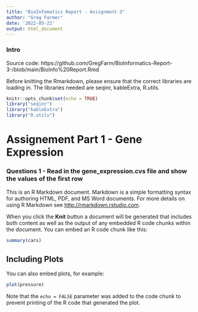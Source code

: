 ```yaml
---
title: "BioInfomatics Report - Assignment 3" 
author: "Greg Farmer"
date: '2022-05-22'
output: html_document
---
```


### Intro 
Source code: https://github.com/GregFarm/BioInformatics-Report-3-/blob/main/BioInfo%20Report.Rmd 

Before knitting the Rmarkdown, please ensure that the correct libraries are loading in. The libraries needed are seqinr, kableExtra, R.utils. 

```r
knitr::opts_chunk$set(echo = TRUE)
library("seqinr")
library("kableExtra")
library("R.utils")
```

# Assignement Part 1 - Gene Expression 
### Questions 1 - Read in the gene_expression.cvs file and show the values of the first row 
This is an R Markdown document. Markdown is a simple formatting syntax for authoring HTML, PDF, and MS Word documents. For more details on using R Markdown see <http://rmarkdown.rstudio.com>.

When you click the **Knit** button a document will be generated that includes both content as well as the output of any embedded R code chunks within the document. You can embed an R code chunk like this:

```r
summary(cars)
```

## Including Plots

You can also embed plots, for example:

```r
plot(pressure)
```

Note that the `echo = FALSE` parameter was added to the code chunk to prevent printing of the R code that generated the plot.

